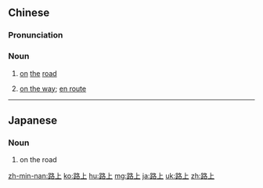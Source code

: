 ==Chinese==
{{zh-forms}}

===Pronunciation===
{{zh-pron
|m=lùshàng,tl=y
|c=lou6 soeng6
|h=pfs=lu-song
|mn=lō͘-siōng
|cat=n
}}

===Noun===
{{zh-noun}}

# [[on]] [[the]] [[road]]
#: {{zh-x|為什麼 下雨 天 路上 有 很 多 蚯蚓 呢？|Why are there so many earthworms '''on the road''' when it rains?}}
#: {{zh-x|你 路上 小心 啊。|Take care '''on the road.'''}}
# [[on the way]]; [[en route]]
#: {{zh-x|我 現在 去 你 那裡 的 路上 了。|I'm '''on my way''' to your place right now.}}

{{zh-cat|Elementary}}

----

==Japanese==
{{ja-kanjitab|ろ|じょう|yomi=on}}

===Noun===
{{ja-noun|ろじょう}}

# on the road

[[zh-min-nan:路上]]
[[ko:路上]]
[[hu:路上]]
[[mg:路上]]
[[ja:路上]]
[[uk:路上]]
[[zh:路上]]